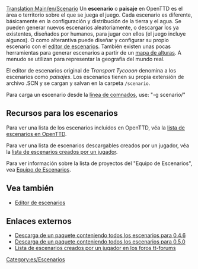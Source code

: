 [[Translation:Main/en/Scenario]]
Un '''escenario''' o '''paisaje''' en OpenTTD es el área o territorio sobre el que se juega el juego. Cada escenario es diferente, básicamente en la configuración y distribución de la tierra y el agua. Se pueden generar nuevos escenarios aleatoriamente, o descargar los ya existentes, diseñados por humanos, para jugar con ellos (el juego incluye algunos). O como alterantiva puede diseñar y configurar su propio escenario con el [[Main/es/Editor de escenarios|editor de escenarios]]. También existen unas pocas herramientas para generar escenarios a partir de un [[Main/es/Mapa de alturas|mapa de alturas]]. A menudo se utilizan para representar la geografía del mundo real. 

El editor de escenarios original de ''Transport Tycooon'' denomina a los escenarios como ''paisajes''. Los escenarios tienen su propia extensión de archivo .SCN y se cargan y salvan en la carpeta <code>/scenario</code>.

Para carga un escenario desde la [[Main/es/línea de comandos|línea de comnados]], use: "-g scenario/<name>"

==Recursos para los escenarios==
Para ver una lista de los escenarios incluidos en OpenTTD, véa la [[Main/es/lista de escenarios en OpenTTD|lista de escenarios en OpenTTD]].

Para ver una lista de escenarios descargables creados por un jugador, véa la [[Main/es/lista de escenarios creados por un jugador|lista de escenarios creados por un jugador]].

Para ver información sobre la lista de proyectos del "Equipo de Escenarios", vea [[Main/es/Equipo de Escenarios|Equipo de Escenarios]].

==Vea también==

* [[Main/es/Editor de escenarios|Editor de escenarios]]

==Enlaces externos==

* [http://prdownloads.sourceforge.net/openttd/openttd-0.4.6-source-scenarios.zip?download Descarga de un paquete conteniendo todos los escenarios para 0.4.6]
* [http://sourceforge.net/project/downloading.php?groupname=openttd&filename=openttd-0.5.0-scenarios.zip&use_mirror=mesh Descarga de un paquete conteniendo todos los escenarios para 0.5.0]
* [http://www.tt-forums.net/viewtopic.php?t=12481 Lista de escenarios creados por un jugador en los foros tt-forums]

[[Category:es/Escenarios]]